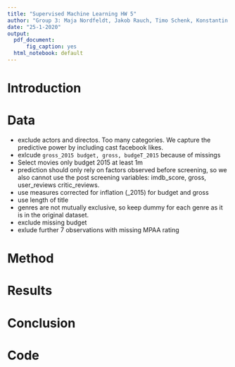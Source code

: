 ---
title: "Supervised Machine Learning HW 5"
author: "Group 3: Maja Nordfeldt, Jakob Rauch, Timo Schenk, Konstantin Sommer"
date: "25-1-2020"
output:
  pdf_document:
      fig_caption: yes
  html_notebook: default
---
# Introduction

# Data
- exclude actors and directos. Too many categories. We capture the predictive power by including cast facebook likes.
- exlcude `gross_2015 budget, gross, budgeT_2015` because of missings
- Select movies only budget 2015 at least 1m
- prediction should only rely on factors observed before screening, so we also cannot use the post screening variables: imdb_score, gross, user_reviews critic_reviews.
- use measures corrected for inflation (\_2015) for budget and gross
- use length of title
- genres are not mutually exclusive, so keep dummy for each genre as it is in the original dataset.
- exclude missing budget
- exlude further 7 observations with missing MPAA rating


# Method

# Results

# Conclusion

# Code
```{r ref.label=knitr::all_labels(), echo = T, eval = F}
```
